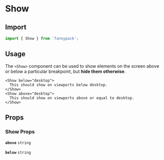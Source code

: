 # Show

## Import

```jsx
import { Show } from 'fannypack';
```

## Usage

The `<Show>` component can be used to show elements on the screen above or below a particular breakpoint, but **hide them otherwise**.

```jsx-live
<Show below="desktop">
  This should show on viewports below desktop.
</Show>
<Show above="desktop">
  This should show on viewports above or equal to desktop.
</Show>
```

## Props

### Show Props

<!-- Automatically generated -->

**<Code marginRight="major-1">above</Code>** <Code fontSize="150" palette="primary">string</Code>

<Box marginBottom="major-4" />

**<Code marginRight="major-1">below</Code>** <Code fontSize="150" palette="primary">string</Code>

<Box marginBottom="major-4" />
